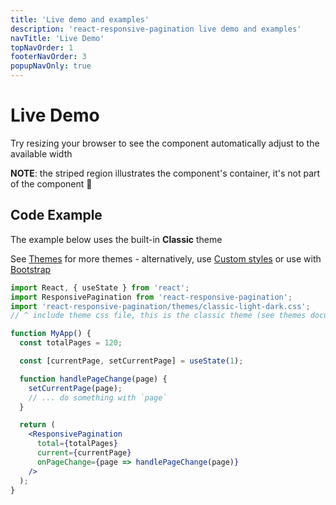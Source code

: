 ```yaml
---
title: 'Live demo and examples'
description: 'react-responsive-pagination live demo and examples'
navTitle: 'Live Demo'
topNavOrder: 1
footerNavOrder: 3
popupNavOnly: true
---
```



# Live Demo

Try resizing your browser to see the component automatically adjust to the available width

<BootstrapThemeContainer hasBorder striped shadow>
  <PaginationRenderer client:load total={120} />
</BootstrapThemeContainer>

**NOTE**: the striped region illustrates the component's container, it's not part of the component 🙂

## Code Example

The example below uses the built-in **Classic** theme

See [Themes](/themes) for more themes - alternatively, use [Custom styles](/custom-styled-pagination) or use with [Bootstrap](/bootstrap-pagination)

```jsx
import React, { useState } from 'react';
import ResponsivePagination from 'react-responsive-pagination';
import 'react-responsive-pagination/themes/classic-light-dark.css';
// ^ include theme css file, this is the classic theme (see themes documentation for other options)

function MyApp() {
  const totalPages = 120;

  const [currentPage, setCurrentPage] = useState(1);

  function handlePageChange(page) {
    setCurrentPage(page);
    // ... do something with `page`
  }

  return (
    <ResponsivePagination
      total={totalPages}
      current={currentPage}
      onPageChange={page => handlePageChange(page)}
    />
  );
}
```
